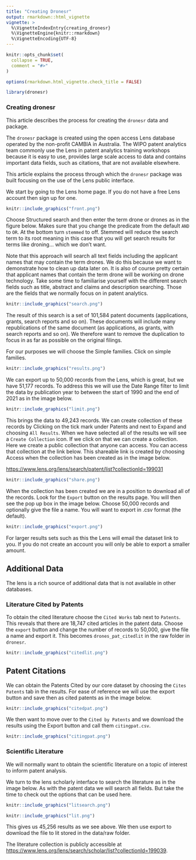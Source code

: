 ```yaml
---
title: "Creating Dronesr"
output: rmarkdown::html_vignette
vignette: >
  %\VignetteIndexEntry{creating_dronesr}
  %\VignetteEngine{knitr::rmarkdown}
  %\VignetteEncoding{UTF-8}
---
```


```r
knitr::opts_chunk$set(
  collapse = TRUE,
  comment = "#>"
)

options(rmarkdown.html_vignette.check_title = FALSE)
```

```r
library(dronesr)
```

### Creating dronesr

This article describes the process for creating the `dronesr` data and package.

The `dronesr` package is created using the open access Lens database operated by the non-profit CAMBIA in Australia. The WIPO patent analytics team commonly use the Lens in patent analytics training workshops because it is easy to use, provides large scale access to data and contains important data fields, such as citations, that are not available elsewhere.

This article explains the process through which the `dronesr` package was built focusing on the use of the Lens public interface.

We start by going to the Lens home page. If you do not have a free Lens account then sign up for one.

```r
knitr::include_graphics("front.png")
```

Choose Structured search and then enter the term drone or drones as in the figure below. Makes sure that you change the predicate from the default `AND` to `OR`. At the bottom turn `stemmed` to off. Stemmed will reduce the search term to its root meaning in this case that you will get search results for terms like droning... which we don't want.

Note that this approach will search all text fields including the applicant names that may contain the term drones. We do this because we want to demonstrate how to clean up data later on. It is also of course pretty certain that applicant names that contain the term drone will be working on drone technology. Take some time to familiarise yourself with the different search fields such as title, abstract and claims and description searching. Those are the fields that we normally focus on in patent analytics.

```r
knitr::include_graphics("search.png")
```

The result of this search is a set of 101,584 patent documents (applications, grants, search reports and so on). These documents will include many republications of the same document (as applications, as grants, with search reports and so on). We therefore want to remove the duplication to focus in as far as possible on the original filings.

For our purposes we will choose the Simple families. Click on simple families.

```r
knitr::include_graphics("results.png")
```

We can export up to 50,000 records from the Lens, which is great, but we have 51,177 records. To address this we will use the Date Range filter to limit the data by publication year to between the start of 1990 and the end of 2021 as in the image below.

```r
knitr::include_graphics("limit.png")
```

This brings the data to 49,243 records. We can create collection of these records by Clicking on the tick mark under Patents and next to Expand and choosing `All Results`. When we have selected all of the results we will see a `Create Collection` icon. If we click on that we can create a collection. Here we create a public collection that anyone can access. You can access that collection at the link below. This shareable link is created by choosing Access when the collection has been created as in the image below.

<https://www.lens.org/lens/search/patent/list?collectionId=199031>

```r
knitr::include_graphics("share.png")
```

When the collection has been created we are in a position to download all of the records. Look for the `Export` button on the results page. You will then see the pop up box in the image below. Choose 50,000 records and optionally give the file a name. You will want to export in .csv format (the default).

```r
knitr::include_graphics("export.png")
```

For larger results sets such as this the Lens will email the dataset link to you. If you do not create an account you will only be able to export a smaller amount.

## Additional Data

The lens is a rich source of additional data that is not available in other databases.

### Literature Cited by Patents

To obtain the cited literature choose the `Cited Works` tab next to `Patents`. This reveals that there are 18,747 cited articles in the patent data. Choose the `export` button and change the number of records to 50,000, give the file a name and export it. This becomes `drones_pat_citedlit` in the raw folder in `dronesr`.

```r
knitr::include_graphics("citedlit.png")
```

## Patent Citations

We can obtain the Patents Cited by our core dataset by choosing the `Cites Patents` tab in the results. For ease of reference we will use the export button and save then as cited patents as in the image below.

```r
knitr::include_graphics("citedpat.png")
```

We then want to move over to the `Cited by Patents` and we download the results using the Export button and call them `citingpat.csv`.

```r
knitr::include_graphics("citingpat.png")
```

### Scientific Literature

We will normally want to obtain the scientific literature on a topic of interest to inform patent analysis.

We turn to the lens scholarly interface to search the literature as in the image below. As with the patent data we will search all fields. But take the time to check out the options that can be used here.

```r
knitr::include_graphics("litsearch.png")
```

```r
knitr::include_graphics("lit.png")
```

This gives us 45,256 results as we see above. We then use export to download the file to lit stored in the data/raw folder.

The literature collection is publicly accessible at <https://www.lens.org/lens/search/scholar/list?collectionId=199039>.
